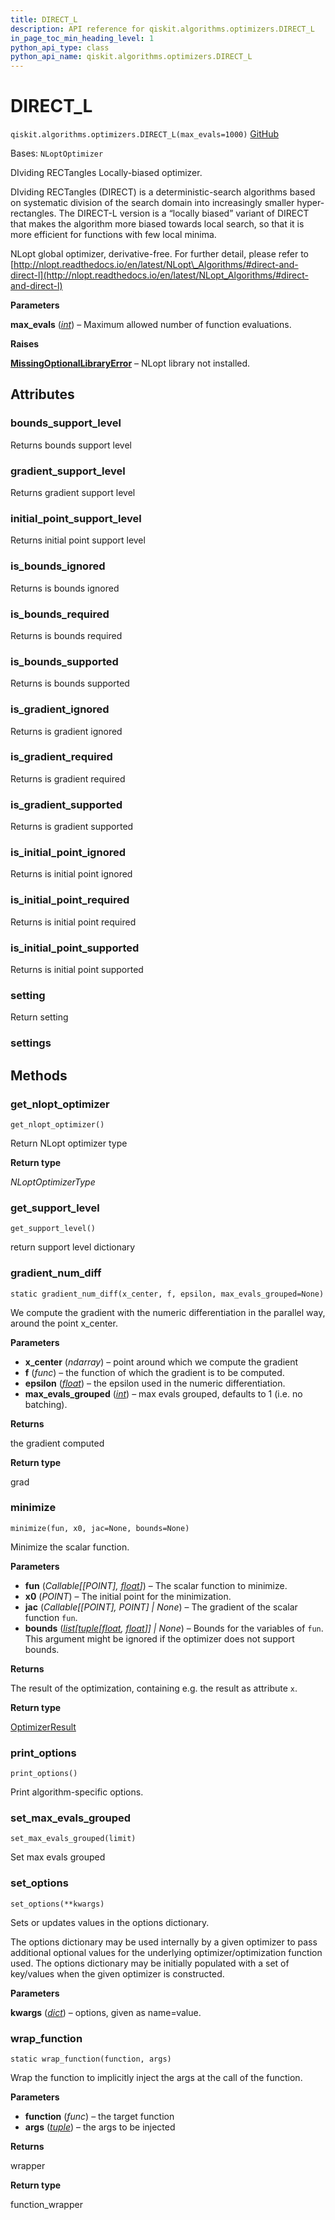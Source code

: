 ```yaml
---
title: DIRECT_L
description: API reference for qiskit.algorithms.optimizers.DIRECT_L
in_page_toc_min_heading_level: 1
python_api_type: class
python_api_name: qiskit.algorithms.optimizers.DIRECT_L
---
```


<span id="direct-l" />

# DIRECT\_L

<span id="qiskit.algorithms.optimizers.DIRECT_L" />

`qiskit.algorithms.optimizers.DIRECT_L(max_evals=1000)` [GitHub](https://github.com/qiskit/qiskit/tree/stable/0.46/qiskit/algorithms/optimizers/nlopts/direct_l.py "view source code")

Bases: `NLoptOptimizer`

DIviding RECTangles Locally-biased optimizer.

DIviding RECTangles (DIRECT) is a deterministic-search algorithms based on systematic division of the search domain into increasingly smaller hyper-rectangles. The DIRECT-L version is a “locally biased” variant of DIRECT that makes the algorithm more biased towards local search, so that it is more efficient for functions with few local minima.

NLopt global optimizer, derivative-free. For further detail, please refer to [http://nlopt.readthedocs.io/en/latest/NLopt\_Algorithms/#direct-and-direct-l](http://nlopt.readthedocs.io/en/latest/NLopt_Algorithms/#direct-and-direct-l)

**Parameters**

**max\_evals** ([*int*](https://docs.python.org/3/library/functions.html#int "(in Python v3.12)")) – Maximum allowed number of function evaluations.

**Raises**

[**MissingOptionalLibraryError**](exceptions#qiskit.exceptions.MissingOptionalLibraryError "qiskit.exceptions.MissingOptionalLibraryError") – NLopt library not installed.

## Attributes

<span id="qiskit.algorithms.optimizers.DIRECT_L.bounds_support_level" />

### bounds\_support\_level

Returns bounds support level

<span id="qiskit.algorithms.optimizers.DIRECT_L.gradient_support_level" />

### gradient\_support\_level

Returns gradient support level

<span id="qiskit.algorithms.optimizers.DIRECT_L.initial_point_support_level" />

### initial\_point\_support\_level

Returns initial point support level

<span id="qiskit.algorithms.optimizers.DIRECT_L.is_bounds_ignored" />

### is\_bounds\_ignored

Returns is bounds ignored

<span id="qiskit.algorithms.optimizers.DIRECT_L.is_bounds_required" />

### is\_bounds\_required

Returns is bounds required

<span id="qiskit.algorithms.optimizers.DIRECT_L.is_bounds_supported" />

### is\_bounds\_supported

Returns is bounds supported

<span id="qiskit.algorithms.optimizers.DIRECT_L.is_gradient_ignored" />

### is\_gradient\_ignored

Returns is gradient ignored

<span id="qiskit.algorithms.optimizers.DIRECT_L.is_gradient_required" />

### is\_gradient\_required

Returns is gradient required

<span id="qiskit.algorithms.optimizers.DIRECT_L.is_gradient_supported" />

### is\_gradient\_supported

Returns is gradient supported

<span id="qiskit.algorithms.optimizers.DIRECT_L.is_initial_point_ignored" />

### is\_initial\_point\_ignored

Returns is initial point ignored

<span id="qiskit.algorithms.optimizers.DIRECT_L.is_initial_point_required" />

### is\_initial\_point\_required

Returns is initial point required

<span id="qiskit.algorithms.optimizers.DIRECT_L.is_initial_point_supported" />

### is\_initial\_point\_supported

Returns is initial point supported

<span id="qiskit.algorithms.optimizers.DIRECT_L.setting" />

### setting

Return setting

<span id="qiskit.algorithms.optimizers.DIRECT_L.settings" />

### settings

## Methods

### get\_nlopt\_optimizer

<span id="qiskit.algorithms.optimizers.DIRECT_L.get_nlopt_optimizer" />

`get_nlopt_optimizer()`

Return NLopt optimizer type

**Return type**

*NLoptOptimizerType*

### get\_support\_level

<span id="qiskit.algorithms.optimizers.DIRECT_L.get_support_level" />

`get_support_level()`

return support level dictionary

### gradient\_num\_diff

<span id="qiskit.algorithms.optimizers.DIRECT_L.gradient_num_diff" />

`static gradient_num_diff(x_center, f, epsilon, max_evals_grouped=None)`

We compute the gradient with the numeric differentiation in the parallel way, around the point x\_center.

**Parameters**

*   **x\_center** (*ndarray*) – point around which we compute the gradient
*   **f** (*func*) – the function of which the gradient is to be computed.
*   **epsilon** ([*float*](https://docs.python.org/3/library/functions.html#float "(in Python v3.12)")) – the epsilon used in the numeric differentiation.
*   **max\_evals\_grouped** ([*int*](https://docs.python.org/3/library/functions.html#int "(in Python v3.12)")) – max evals grouped, defaults to 1 (i.e. no batching).

**Returns**

the gradient computed

**Return type**

grad

### minimize

<span id="qiskit.algorithms.optimizers.DIRECT_L.minimize" />

`minimize(fun, x0, jac=None, bounds=None)`

Minimize the scalar function.

**Parameters**

*   **fun** (*Callable\[\[POINT],* [*float*](https://docs.python.org/3/library/functions.html#float "(in Python v3.12)")*]*) – The scalar function to minimize.
*   **x0** (*POINT*) – The initial point for the minimization.
*   **jac** (*Callable\[\[POINT], POINT] | None*) – The gradient of the scalar function `fun`.
*   **bounds** ([*list*](https://docs.python.org/3/library/stdtypes.html#list "(in Python v3.12)")*\[*[*tuple*](https://docs.python.org/3/library/stdtypes.html#tuple "(in Python v3.12)")*\[*[*float*](https://docs.python.org/3/library/functions.html#float "(in Python v3.12)")*,* [*float*](https://docs.python.org/3/library/functions.html#float "(in Python v3.12)")*]] | None*) – Bounds for the variables of `fun`. This argument might be ignored if the optimizer does not support bounds.

**Returns**

The result of the optimization, containing e.g. the result as attribute `x`.

**Return type**

[OptimizerResult](qiskit.algorithms.optimizers.OptimizerResult "qiskit.algorithms.optimizers.OptimizerResult")

### print\_options

<span id="qiskit.algorithms.optimizers.DIRECT_L.print_options" />

`print_options()`

Print algorithm-specific options.

### set\_max\_evals\_grouped

<span id="qiskit.algorithms.optimizers.DIRECT_L.set_max_evals_grouped" />

`set_max_evals_grouped(limit)`

Set max evals grouped

### set\_options

<span id="qiskit.algorithms.optimizers.DIRECT_L.set_options" />

`set_options(**kwargs)`

Sets or updates values in the options dictionary.

The options dictionary may be used internally by a given optimizer to pass additional optional values for the underlying optimizer/optimization function used. The options dictionary may be initially populated with a set of key/values when the given optimizer is constructed.

**Parameters**

**kwargs** ([*dict*](https://docs.python.org/3/library/stdtypes.html#dict "(in Python v3.12)")) – options, given as name=value.

### wrap\_function

<span id="qiskit.algorithms.optimizers.DIRECT_L.wrap_function" />

`static wrap_function(function, args)`

Wrap the function to implicitly inject the args at the call of the function.

**Parameters**

*   **function** (*func*) – the target function
*   **args** ([*tuple*](https://docs.python.org/3/library/stdtypes.html#tuple "(in Python v3.12)")) – the args to be injected

**Returns**

wrapper

**Return type**

function\_wrapper


